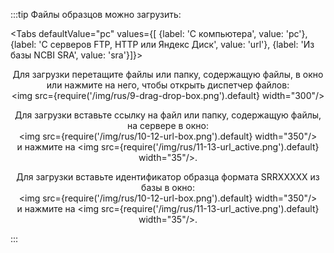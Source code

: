 
:::tip Файлы образцов можно загрузить:

<Tabs
  defaultValue="pc"
  values={[
    {label: 'С компьютера', value: 'pc'},
    {label: 'С серверов FTP, HTTP или Яндекс Диск', value: 'url'},
    {label: 'Из базы NCBI SRA', value: 'sra'}]}>
  <TabItem value="pc"><p align="center">Для загрузки перетащите файлы или папку, содержащую файлы, в окно или
  нажмите на него, чтобы открыть диспетчер файлов:<br />
  	<img src={require('/img/rus/9-drag-drop-box.png').default} width="300"/></p>
  </TabItem>
  <TabItem value="url"><p align="center">Для загрузки вставьте ссылку на файл или папку, содержащую файлы,
  на сервере в окно:<br />
  	<img src={require('/img/rus/10-12-url-box.png').default} width="350"/><br />
  и нажмите на <img src={require('/img/rus/11-13-url_active.png').default} width="35"/>.</p>
  </TabItem>
  <TabItem value="sra"><p align="center">Для загрузки вставьте идентификатор образца формата SRRXXXXX
  из базы в окно:<br />
  	<img src={require('/img/rus/10-12-url-box.png').default} width="350"/><br />
  и нажмите на <img src={require('/img/rus/11-13-url_active.png').default} width="35"/>.</p>
  </TabItem></Tabs>
:::